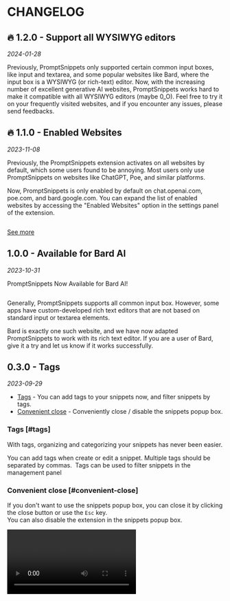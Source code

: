 
# CHANGELOG

## 🔥 1.2.0 - Support all WYSIWYG editors

_2024-01-28_

Previously, PromptSnippets only supported certain common input boxes, like input and textarea, and some popular websites like Bard, where the input box is a WYSIWYG (or rich-text) editor. Now, with the increasing number of excellent generative AI websites, PromptSnippets works hard to make it compatible with all WYSIWYG editors (maybe 0_O). Feel free to try it on your frequently visited websites, and if you encounter any issues, please send feedbacks.

## 🔥 1.1.0 - Enabled Websites

_2023-11-08_

Previously, the PromptSnippets extension activates on all websites by default, which some users found to be annoying.
Most users only use PromptSnippets on websites like ChatGPT, Poe, and similar platforms.

Now, PromptSnippets is only enabled by default on chat.openai.com, poe.com, and bard.google.com.
You can expand the list of enabled websites by accessing the "Enabled Websites" option in the settings panel of the extension.

<Image s="1-1-0_1" width={470} height={247} />

[See more](/docs/settings#enabled-websites)

## 1.0.0 - Available for Bard AI

_2023-10-31_

PromptSnippets Now Available for Bard AI!

<Image s="1-0-0_1" width={546} height={340} />

Generally, PromptSnippets supports all common input box. However, some apps have custom-developed rich text editors that are not based on standard input or textarea elements.

Bard is exactly one such website, and we have now adapted PromptSnippets to work with its rich text editor. If you are a user of Bard, give it a try and let us know if it works successfully.

## 0.3.0 - Tags

_2023-09-29_

- [Tags](#tags) - You can add tags to your snippets now, and filter snippets by tags.
- [Convenient close](#convenient-close) - Conveniently close / disable the snippets popup box.

### Tags [#tags]

With tags, organizing and categorizing your snippets has never been easier.

<Text2>
  You can add tags when create or edit a snippet. Multiple tags should be separated by commas.
</Text2>
<Image s="0-3-0_1" width={338} height={330} />
<Text2>Tags can be used to filter snippets in the management panel</Text2>
<Image s="0-3-0_2" width={384} height={475} />

### Convenient close [#convenient-close]

If you don't want to use the snippets popup box, you can close it by clicking the close button or use the `Esc` key.<br/>
You can also disable the extension in the snippets popup box.

<Space />
<Video s="0-3-0_1" autoplay />

## 0.2.0 - Export / Import

_2023-09-25_

- [Export and Import](#export-and-import) - Support export and import snippets.

### Export and Import [#export-and-import]

Now, you can easily import your snippets into PromptSnippets or export them for use elsewhere.<br/>

<Text2>Click the button to open the Export/Import panel.</Text2>
<Image s="0-2-0_1" width={335} height={212} />
<Text2>You can export snippets as json/txt/csv files.</Text2>
<Image s="0-2-0_2" width={244} height={263} />
<Text2>You can try to import any json/txt/csv file that contains prompts.</Text2>
<Image s="0-2-0_3" width={360} height={450} />

## 0.1.0 - Popup Input Mode, Default value

_2023-09-18_

- [Popup box input mode](#popup-box-input-mode) - Support input variables with a popup box<br/>
- [Default value](#default-value) - Support deafult value for variables <br/>
- Move description in prompt editor to a Tooltip

### Popup box input mode [#popup-box-input-mode]

<Text2>You can choose the `Popup` input mode in the settings</Text2>
<Image s="0-1-0_1" width={320} height={164} />
<Text2>Then you can input variables in a popup box</Text2>
<Image s="0-1-0_2" width={420} height={238} />

### Default value [#default-value]

<Text2>Use `{{name:default}}` to set default value for variable `name`</Text2>
<Image s="0-1-0_3" width={360} height={270} />
<Text2>The default value will be used in the popup box</Text2>
<Video s="0-1-0_1" />
<Text2>Or you can use **double** `Tab` to input the default value if you prefer the `Tab` input mode.</Text2>
<Video s="0-1-0_2" />

## 0.0.0

_2023-09-01_

The first release.
